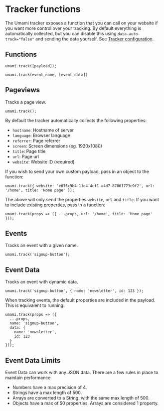 # Tracker functions

The Umami tracker exposes a function that you can call on your website if you want
more control over your tracking. By default everything is automatically collected, but you can
disable this using `data-auto-track="false"` and sending the data yourself.
See [Tracker configuration](http://localhost:5000/docs/tracker-configuration).

## Functions
```
umami.track([payload]);

umami.track(event_name, [event_data])
```

## Pageviews

Tracks a page view.

```
umami.track();
```

By default the tracker automatically collects the following properties:

- `hostname`: Hostname of server
- `language`: Browser language
- `referrer`: Page referrer
- `screen`: Screen dimensions (eg. 1920x1080)
- `title`: Page title
- `url`: Page url
- `website`: Website ID (required)

If you wish to send your own custom payload, pass in an object to the function:

```
umami.track({ website: 'e676c9b4-11e4-4ef1-a4d7-87001773e9f2', url: '/home', title: 'Home page' });
```

The above will only send the properties `website`, `url` and `title`. If you want to include existing properties, pass in a function:

```
umami.track(props => ({ ...props, url: '/home', title: 'Home page' }));
```

## Events

Tracks an event with a given name.

```
umami.track('signup-button');
```

## Event Data

Tracks an event with dynamic data.

```
umami.track('signup-button', { name: 'newsletter', id: 123 });
```

When tracking events, the default properties are included in the payload.
This is equivalent to running:

```
umami.track(props => ({
  ...props,
  name: 'signup-button',
  data: {
    name: 'newsletter',
    id: 123
  }
}));
```

## Event Data Limits

Event Data can work with any JSON data. There are a few rules in place to maintain performance.

- Numbers have a max precision of 4.
- Strings have a max length of 500.
- Arrays are converted to a String, with the same max length of 500.
- Objects have a max of 50 properties. Arrays are considered 1 property.
